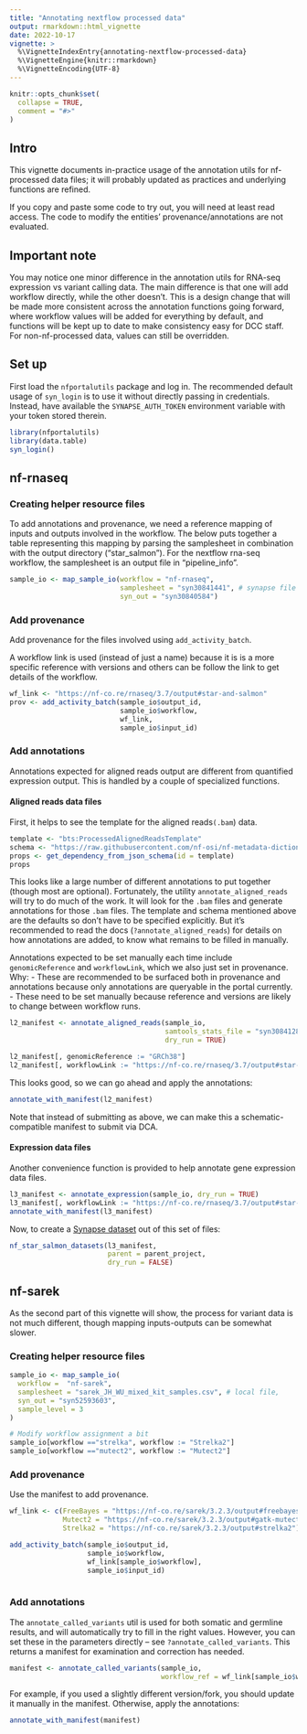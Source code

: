 ```yaml
---
title: "Annotating nextflow processed data"
output: rmarkdown::html_vignette
date: 2022-10-17
vignette: >
  %\VignetteIndexEntry{annotating-nextflow-processed-data}
  %\VignetteEngine{knitr::rmarkdown}
  %\VignetteEncoding{UTF-8}
---
```


```r
knitr::opts_chunk$set(
  collapse = TRUE,
  comment = "#>"
)
```

## Intro

This vignette documents in-practice usage of the annotation utils for nf-processed data files;
it will probably updated as practices and underlying functions are refined. 

If you copy and paste some code to try out, you will need at least read access.
The code to modify the entities' provenance/annotations are not evaluated.

## Important note

You may notice one minor difference in the annotation utils for RNA-seq expression vs variant calling data.
The main difference is that one will add workflow directly, while the other doesn't. 
This is a design change that will be made more consistent across the annotation functions going forward, 
where workflow values will be added for everything by default, and functions will be kept up to date to make consistency easy for DCC staff.
For non-nf-processed data, values can still be overridden. 

## Set up

First load the `nfportalutils` package and log in. 
The recommended default usage of `syn_login` is to use it without directly passing in credentials. 
Instead, have available the `SYNAPSE_AUTH_TOKEN` environment variable with your token stored therein. 
```r
library(nfportalutils)
library(data.table)
syn_login()
```

## nf-rnaseq 

### Creating helper resource files

To add annotations and provenance, we need a reference mapping of inputs and outputs involved in the workflow.
The below puts together a table representing this mapping by parsing the samplesheet in combination with the output directory ("star_salmon"). 
For the nextflow rna-seq workflow, the samplesheet is an output file in "pipeline_info".
```r
sample_io <- map_sample_io(workflow = "nf-rnaseq",
                           samplesheet = "syn30841441", # synapse file
                           syn_out = "syn30840584")
```


### Add provenance

Add provenance for the files involved using `add_activity_batch`. 

A workflow link is used (instead of just a name) because it is is a more specific reference with versions 
and others can be follow the link to get details of the workflow. 

```r

wf_link <- "https://nf-co.re/rnaseq/3.7/output#star-and-salmon"
prov <- add_activity_batch(sample_io$output_id, 
                           sample_io$workflow, 
                           wf_link,
                           sample_io$input_id)
```


### Add annotations

Annotations expected for aligned reads output are different from quantified expression output. 
This is handled by a couple of specialized functions.

#### Aligned reads data files

First, it helps to see the template for the aligned reads`(.bam`) data.  
```r

template <- "bts:ProcessedAlignedReadsTemplate"
schema <- "https://raw.githubusercontent.com/nf-osi/nf-metadata-dictionary/main/NF.jsonld"
props <- get_dependency_from_json_schema(id = template)
props
```

This looks like a large number of different annotations to put together (though most are optional). 
Fortunately, the utility `annotate_aligned_reads` will try to do much of the work. 
It will look for the `.bam` files and generate annotations for those `.bam` files.
The template and schema mentioned above are the defaults so don't have to be specified explicitly. 
But it's recommended to read the docs (`?annotate_aligned_reads`) for details on how annotations are added, 
to know what remains to be filled in manually.

Annotations expected to be set manually each time include `genomicReference` and `workflowLink`, which we also just set in provenance. 
Why:
- These are recommended to be surfaced both in provenance and annotations because only annotations are queryable in the portal currently.
- These need to be set manually because reference and versions are likely to change between workflow runs. 

```r

l2_manifest <- annotate_aligned_reads(sample_io,
                                      samtools_stats_file = "syn30841284",
                                      dry_run = TRUE)

l2_manifest[, genomicReference := "GRCh38"]
l2_manifest[, workflowLink := "https://nf-co.re/rnaseq/3.7/output#star-and-salmon"]

```


This looks good, so we can go ahead and apply the annotations:
```r

annotate_with_manifest(l2_manifest)
```

Note that instead of submitting as above, we can make this a schematic-compatible manifest to submit via DCA.


#### Expression data files

Another convenience function is provided to help annotate gene expression data files.

```r

l3_manifest <- annotate_expression(sample_io, dry_run = TRUE)
l3_manifest[, workflowLink := "https://nf-co.re/rnaseq/3.7/output#star-and-salmon"]
annotate_with_manifest(l3_manifest)
```


Now, to create a [Synapse dataset](https://help.synapse.org/docs/Datasets.2611281979.html) out of this set of files:
```r

nf_star_salmon_datasets(l3_manifest, 
                        parent = parent_project,
                        dry_run = FALSE)
```


## nf-sarek

As the second part of this vignette will show, the process for variant data is not much different,
though mapping inputs-outputs can be somewhat slower.

### Creating helper resource files
```r

sample_io <- map_sample_io(
  workflow =  "nf-sarek",
  samplesheet = "sarek_JH_WU_mixed_kit_samples.csv", # local file,
  syn_out = "syn52593603",
  sample_level = 3
)

# Modify workflow assignment a bit
sample_io[workflow =="strelka", workflow := "Strelka2"]
sample_io[workflow =="mutect2", workflow := "Mutect2"]
```

### Add provenance

Use the manifest to add provenance. 

```r

wf_link <- c(FreeBayes = "https://nf-co.re/sarek/3.2.3/output#freebayes",
             Mutect2 = "https://nf-co.re/sarek/3.2.3/output#gatk-mutect2",
             Strelka2 = "https://nf-co.re/sarek/3.2.3/output#strelka2")

add_activity_batch(sample_io$output_id, 
                   sample_io$workflow, 
                   wf_link[sample_io$workflow], 
                   sample_io$input_id)
   
```

### Add annotations

The `annotate_called_variants` util is used for both somatic and germline results, and will automatically try to fill in the right values. 
However, you can set these in the parameters directly -- see `?annotate_called_variants`.
This returns a manifest for examination and correction has needed.
 
```r

manifest <- annotate_called_variants(sample_io, 
                                     workflow_ref = wf_link[sample_io$workflow])

```

For example, if you used a slightly different version/fork, you should update it manually in the manifest.
Otherwise, apply the annotations:
```r

annotate_with_manifest(manifest)
```




